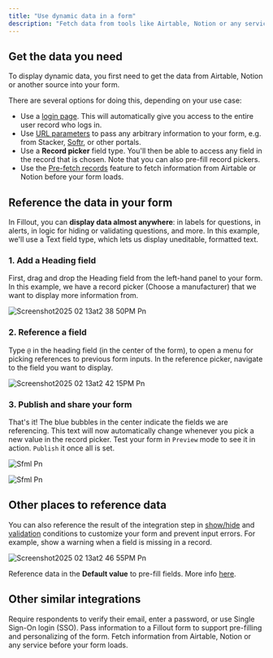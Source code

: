 ```yaml
---
title: "Use dynamic data in a form"
description: "Fetch data from tools like Airtable, Notion or any service with an API. Display dynamic content in your form and use it to hide, validate and pre-fill fields."
---
```


## **Get the data you need**

To display dynamic data, you first need to get the data from Airtable, Notion or another source into your form.

There are several options for doing this, depending on your use case:

- Use a [login page](https://www.notion.so/Login-page-7c96895e91714b839a6556712f1bc49e?pvs=21). This will automatically give you access to the entire user record who logs in.
- Use [URL parameters](https://www.notion.so/URL-Parameters-Hidden-fields-f11c3b56de8e4c7d9cccf47825ccf3c4?pvs=21) to pass any arbitrary information to your form, e.g. from Stacker, [Softr](https://www.notion.so/Embed-Fillout-forms-on-Softr-0839ef49b8df4ad080dbb30bca98a39a?pvs=21), or other portals.
- Use a **Record picker** field type. You'll then be able to access any field in the record that is chosen. Note that you can also pre-fill record pickers.
- Use the [Pre-fetch records](https://www.notion.so/Pre-fetch-dynamic-data-for-your-form-dbd94e6dcfc84cb1aea746cbebb04895?pvs=21) feature to fetch information from Airtable or Notion before your form loads.

## **Reference the data in your form**

In Fillout, you can **display data almost anywhere**: in labels for questions, in alerts, in logic for hiding or validating questions, and more. In this example, we'll use a Text field type, which lets us display uneditable, formatted text.

### 1. Add a **Heading** field

First, drag and drop the Heading field from the left-hand panel to your form. In this example, we have a record picker (Choose a manufacturer) that we want to display more information from.

![Screenshot2025 02 13at2 38 50PM Pn](/images/Screenshot2025-02-13at2.38.50PM.png)

### 2. Reference a field

Type `@` in the heading field (in the center of the form), to open a menu for picking references to previous form inputs. In the reference picker, navigate to the field you want to display.

![Screenshot2025 02 13at2 42 15PM Pn](/images/Screenshot2025-02-13at2.42.15PM.png)

### 3. Publish and share your form

That's it\! The blue bubbles in the center indicate the fields we are referencing. This text will now automatically change whenever you pick a new value in the record picker. Test your form in `Preview` mode to see it in action. `Publish` it once all is set.

![Sfml Pn](/images/sfml.png)

![Sfml Pn](/images/sfml.png)

## **Other places to reference data**

You can also reference the result of the integration step in [show/hide](https://www.notion.so/Conditionally-hide-fields-dc375019d2cc42b18b96f9280c607f21?pvs=21) and [validation](https://www.notion.so/Form-validation-07e6d42045e14454a37a542d5aa26996?pvs=21) conditions to customize your form and prevent input errors. For example, show a warning when a field is missing in a record.

![Screenshot2025 02 13at2 46 55PM Pn](/images/Screenshot2025-02-13at2.46.55PM.png)

Reference data in the **Default value** to pre-fill fields. More info [here](https://www.notion.so/Pre-fill-fields-d10c479c53c24d0e8f6922cf6bbf785c?pvs=21).

## **Other similar integrations**

<CardGroup cols={3}>
  <Card title="Login page" icon="key" iconType="regular" color="#FFC738">
    Require respondents to verify their email, enter a password, or use Single Sign-On login (SSO).
  </Card>
  <Card title="URL Parameters" icon="brackets-curly" iconType="regular" color="#FFC738">
    Pass information to a Fillout form to support pre-filling and personalizing of the form.
  </Card>
  <Card title="Pre-fetch dynamic data" icon="arrow-down-right" iconType="regular" color="#FFC738">
    Fetch information from Airtable, Notion or any service before your form loads.
  </Card>
</CardGroup>